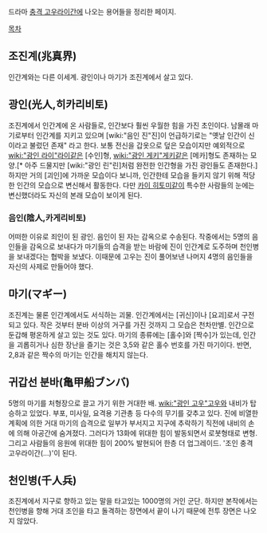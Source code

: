 드라마 [[충격 고우라이간]]에 나오는 용어들을 정리한 페이지.

[[목차]]

== 조진계(兆真界) ==
인간계와는 다른 이세계. 광인이나 마기가 조진계에서 살고 있다.
== 광인(光人,히카리비토) ==
조진계에서 인간계에 온 사람들로, 인간보다 훨씬 우월한 힘을 가진 초인이다. 남몰래 마기로부터 인간계를 지키고 있으며 [wiki:"음인 진"진]이 언급하기로는 "옛날 인간이 신이라고 불렀던 존재" 라고 한다.
보통 전신을 갑옷으로 덮은 모습이지만 예외적으로 [[wiki:"광인 라이"라이]]같은 [수인]형, [[wiki:"광인 게키"게키]]같은 [메카]형도 존재하는 모양.[* 아주 드물지만 [wiki:"광인 린"린]처럼 완전한 인간형을 가진 광인들도 존재한다.] 하지만 거의 [괴인]에 가까운 모습이다 보니까, 인간한테 모습을 들키지 않기 위해 적당한 인간의 모습으로 변신해서 활동한다. 다만 [[카이 히토미]]같이 특수한 사람들의 눈에는 변신했더라도 자신의 본래 모습이 보이게 된다.
=== 음인(陰人,카게리비토) ===
어떠한 이유로 죄인이 된 광인. 음인이 된 자는 감옥으로 수송된다.
작중에서는 5명의 음인들을 감옥으로 보내다가 마기들의 습격을 받는 바람에 진이 인간계로 도주하며 천인병을 보내겠다는 협박을 보냈다. 이때문에 고우는 진이 풀어보낸 나머지 4명의 음인들을 자신의 사제로 만들어야 했다.
== 마기(マギー) ==
조진계는 물론 인간계에서도 서식하는 괴물. 인간계에서는 [귀신]이나 [요괴]로서 구전되고 있다. 작은 것부터 분바 이상의 거구를 가진 것까지 그 모습은 천차만별. 인간으로 둔갑해 평온하게 살고 있는 것도 있다.
마기의 종류에는 [홀수]와 [짝수]가 있는데, 인간을 괴롭히거나 심한 장난을 즐기는 것은 3,5와 같은 홀수 번호를 가진 마기이다. 반면, 2,8과 같은 짝수의 마기는 인간을 해치지 않는다.
== 귀갑선 분바(亀甲船ブンバ) ==
5명의 마기를 처형장으로 끌고 가기 위한 거대한 배. [[wiki:"광인 고우"고우]]와 내비가 탑승하고 있었다. 부포, 미사일, 요격용 기관총 등 다수의 무기를 갖추고 있다. 진에 비열한 계획에 의한 거대 마기의 습격으로 일부가 부서지고 지구에 추락하기 직전에 내비의 손에 의해 아공간에 숨겨졌다.
그러다가 13화에 위대한 힘이 발동되면서 로봇형태로 변형. 그리고 사람들의 응원에 위대한 힘이 200% 발현되어 한층 더 업그레이드. '조인 충격 고우라이간(...)'이 된다.
== 천인병(千人兵) ==
조진계에서 지구로 향하고 있는 말을 타고있는 1000명의 거인 군단. 하지만 본작에서는 천인병을 향해 거대 조인을 타고 돌격하는 장면에서 끝이 나기 때문에 전투 장면은 나오지 않았다.

